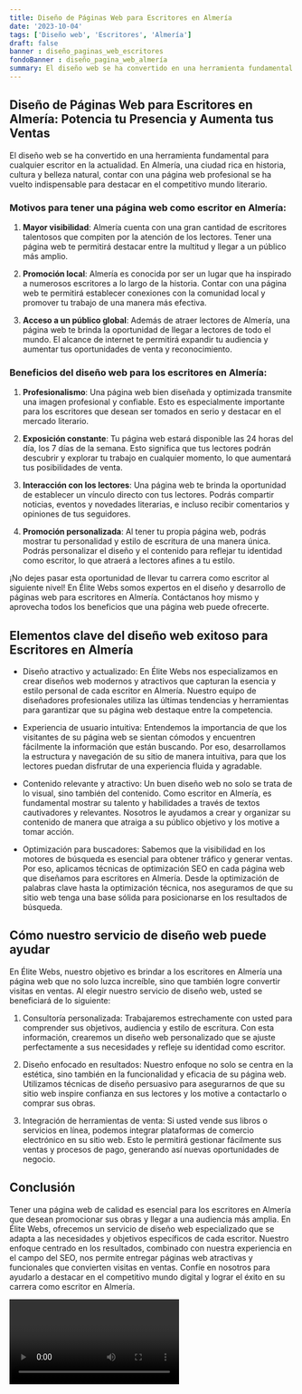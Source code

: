 ```yaml
---
title: Diseño de Páginas Web para Escritores en Almería
date: '2023-10-04'
tags: ['Diseño web', 'Escritores', 'Almería']
draft: false
banner : diseño_paginas_web_escritores
fondoBanner : diseño_pagina_web_almería
summary: El diseño web se ha convertido en una herramienta fundamental para cualquier escritor en la actualidad. En Almería, una ciudad rica en historia, cultura y belleza natural, contar con una página web profesional se ha vuelto indispensable para destacar en el competitivo mundo literario.
---
```


## Diseño de Páginas Web para Escritores en Almería: Potencia tu Presencia y Aumenta tus Ventas

El diseño web se ha convertido en una herramienta fundamental para cualquier escritor en la actualidad. En Almería, una ciudad rica en historia, cultura y belleza natural, contar con una página web profesional se ha vuelto indispensable para destacar en el competitivo mundo literario.

### Motivos para tener una página web como escritor en Almería:

1. **Mayor visibilidad**: Almería cuenta con una gran cantidad de escritores talentosos que compiten por la atención de los lectores. Tener una página web te permitirá destacar entre la multitud y llegar a un público más amplio.

2. **Promoción local**: Almería es conocida por ser un lugar que ha inspirado a numerosos escritores a lo largo de la historia. Contar con una página web te permitirá establecer conexiones con la comunidad local y promover tu trabajo de una manera más efectiva.

3. **Acceso a un público global**: Además de atraer lectores de Almería, una página web te brinda la oportunidad de llegar a lectores de todo el mundo. El alcance de internet te permitirá expandir tu audiencia y aumentar tus oportunidades de venta y reconocimiento.

### Beneficios del diseño web para los escritores en Almería:

1. **Profesionalismo**: Una página web bien diseñada y optimizada transmite una imagen profesional y confiable. Esto es especialmente importante para los escritores que desean ser tomados en serio y destacar en el mercado literario.

2. **Exposición constante**: Tu página web estará disponible las 24 horas del día, los 7 días de la semana. Esto significa que tus lectores podrán descubrir y explorar tu trabajo en cualquier momento, lo que aumentará tus posibilidades de venta.

3. **Interacción con los lectores**: Una página web te brinda la oportunidad de establecer un vínculo directo con tus lectores. Podrás compartir noticias, eventos y novedades literarias, e incluso recibir comentarios y opiniones de tus seguidores.

4. **Promoción personalizada**: Al tener tu propia página web, podrás mostrar tu personalidad y estilo de escritura de una manera única. Podrás personalizar el diseño y el contenido para reflejar tu identidad como escritor, lo que atraerá a lectores afines a tu estilo.

¡No dejes pasar esta oportunidad de llevar tu carrera como escritor al siguiente nivel! En Élite Webs somos expertos en el diseño y desarrollo de páginas web para escritores en Almería. Contáctanos hoy mismo y aprovecha todos los beneficios que una página web puede ofrecerte.

<GifSeo />

<Cta />

## Elementos clave del diseño web exitoso para Escritores en Almería

- Diseño atractivo y actualizado: En Élite Webs nos especializamos en crear diseños web modernos y atractivos que capturan la esencia y estilo personal de cada escritor en Almería. Nuestro equipo de diseñadores profesionales utiliza las últimas tendencias y herramientas para garantizar que su página web destaque entre la competencia.

- Experiencia de usuario intuitiva: Entendemos la importancia de que los visitantes de su página web se sientan cómodos y encuentren fácilmente la información que están buscando. Por eso, desarrollamos la estructura y navegación de su sitio de manera intuitiva, para que los lectores puedan disfrutar de una experiencia fluida y agradable.

- Contenido relevante y atractivo: Un buen diseño web no solo se trata de lo visual, sino también del contenido. Como escritor en Almería, es fundamental mostrar su talento y habilidades a través de textos cautivadores y relevantes. Nosotros le ayudamos a crear y organizar su contenido de manera que atraiga a su público objetivo y los motive a tomar acción.

- Optimización para buscadores: Sabemos que la visibilidad en los motores de búsqueda es esencial para obtener tráfico y generar ventas. Por eso, aplicamos técnicas de optimización SEO en cada página web que diseñamos para escritores en Almería. Desde la optimización de palabras clave hasta la optimización técnica, nos aseguramos de que su sitio web tenga una base sólida para posicionarse en los resultados de búsqueda.

## Cómo nuestro servicio de diseño web puede ayudar

En Élite Webs, nuestro objetivo es brindar a los escritores en Almería una página web que no solo luzca increíble, sino que también logre convertir visitas en ventas. Al elegir nuestro servicio de diseño web, usted se beneficiará de lo siguiente:

1. Consultoría personalizada: Trabajaremos estrechamente con usted para comprender sus objetivos, audiencia y estilo de escritura. Con esta información, crearemos un diseño web personalizado que se ajuste perfectamente a sus necesidades y refleje su identidad como escritor.

2. Diseño enfocado en resultados: Nuestro enfoque no solo se centra en la estética, sino también en la funcionalidad y eficacia de su página web. Utilizamos técnicas de diseño persuasivo para asegurarnos de que su sitio web inspire confianza en sus lectores y los motive a contactarlo o comprar sus obras.

3. Integración de herramientas de venta: Si usted vende sus libros o servicios en línea, podemos integrar plataformas de comercio electrónico en su sitio web. Esto le permitirá gestionar fácilmente sus ventas y procesos de pago, generando así nuevas oportunidades de negocio.

## Conclusión

Tener una página web de calidad es esencial para los escritores en Almería que desean promocionar sus obras y llegar a una audiencia más amplia. En Élite Webs, ofrecemos un servicio de diseño web especializado que se adapta a las necesidades y objetivos específicos de cada escritor. Nuestro enfoque centrado en los resultados, combinado con nuestra experiencia en el campo del SEO, nos permite entregar páginas web atractivas y funcionales que convierten visitas en ventas. Confíe en nosotros para ayudarlo a destacar en el competitivo mundo digital y lograr el éxito en su carrera como escritor en Almería.

<Video />

<CtaBot job='Escritores' city='Almería'/>

<Gmaps query='Almería+españa+maps' />